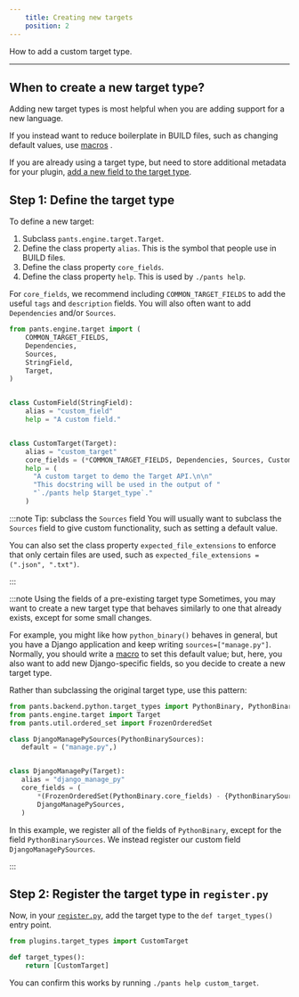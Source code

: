 ```yaml
---
    title: Creating new targets
    position: 2
---
```


How to add a custom target type.

---

## When to create a new target type?

Adding new target types is most helpful when you are adding support for a new language.

If you instead want to reduce boilerplate in BUILD files, such as changing default values, use [macros](../macros.mdx) .

If you are already using a target type, but need to store additional metadata for your plugin, [add a new field to the target type](./extending-existing-targets.mdx).

## Step 1: Define the target type

To define a new target:

1. Subclass `pants.engine.target.Target`.
2. Define the class property `alias`. This is the symbol that people use in BUILD files.
3. Define the class property `core_fields`.
4. Define the class property `help`. This is used by `./pants help`.

For `core_fields`, we recommend including `COMMON_TARGET_FIELDS` to add the useful `tags` and `description` fields. You will also often want to add `Dependencies` and/or `Sources`.

```python title="plugins/target_types.py"
from pants.engine.target import (
    COMMON_TARGET_FIELDS,
    Dependencies,
    Sources,
    StringField,
    Target,
)


class CustomField(StringField):
    alias = "custom_field"
    help = "A custom field."


class CustomTarget(Target):
    alias = "custom_target"
    core_fields = (*COMMON_TARGET_FIELDS, Dependencies, Sources, CustomField)
    help = (
      "A custom target to demo the Target API.\n\n"
      "This docstring will be used in the output of "
      "`./pants help $target_type`."
    )
```

:::note Tip: subclass the `Sources` field
You will usually want to subclass the `Sources` field to give custom functionality, such as setting a default value.

You can also set the class property `expected_file_extensions` to enforce that only certain files are used, such as `expected_file_extensions = (".json", ".txt")`.

:::

:::note Using the fields of a pre-existing target type
Sometimes, you may want to create a new target type that behaves similarly to one that already exists, except for some small changes.

For example, you might like how `python_binary()` behaves in general, but you have a Django application and keep writing `sources=["manage.py"]`. Normally, you should write a [macro](../macros.mdx) to set this default value; but, here, you also want to add new Django-specific fields, so you decide to create a new target type.

Rather than subclassing the original target type, use this pattern:

```python
from pants.backend.python.target_types import PythonBinary, PythonBinarySources
from pants.engine.target import Target
from pants.util.ordered_set import FrozenOrderedSet

class DjangoManagePySources(PythonBinarySources):
   default = ("manage.py",)


class DjangoManagePy(Target):
   alias = "django_manage_py"
   core_fields = (
       *(FrozenOrderedSet(PythonBinary.core_fields) - {PythonBinarySources}),
       DjangoManagePySources,
   )
```

In this example, we register all of the fields of `PythonBinary`, except for the field `PythonBinarySources`. We instead register our custom field `DjangoManagePySources`.

:::

## Step 2: Register the target type in `register.py`

Now, in your [`register.py`](../overview.mdx), add the target type to the `def target_types()` entry point.

```python title="plugins/register.py"
from plugins.target_types import CustomTarget

def target_types():
    return [CustomTarget]
```

You can confirm this works by running `./pants help custom_target`.
